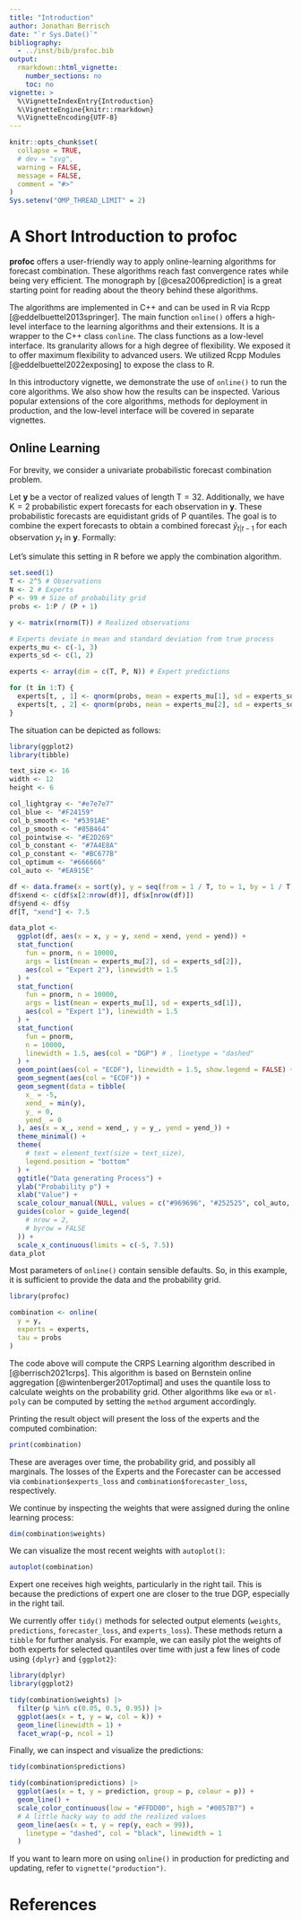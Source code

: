 ```yaml
---
title: "Introduction"
author: Jonathan Berrisch
date: "`r Sys.Date()`"
bibliography:
  - ../inst/bib/profoc.bib
output:
  rmarkdown::html_vignette:
    number_sections: no
    toc: no
vignette: >
  %\VignetteIndexEntry{Introduction}
  %\VignetteEngine{knitr::rmarkdown}
  %\VignetteEncoding{UTF-8}
---
```


```r
knitr::opts_chunk$set(
  collapse = TRUE,
  # dev = "svg",
  warning = FALSE,
  message = FALSE,
  comment = "#>"
)
Sys.setenv("OMP_THREAD_LIMIT" = 2)
```

# A Short Introduction to profoc

**profoc** offers a user-friendly way to apply online-learning algorithms for forecast combination. These algorithms reach fast convergence rates while being very efficient. The monograph by [@cesa2006prediction] is a great starting point for reading about the theory behind these algorithms.

The algorithms are implemented in C++ and can be used in R via Rcpp [@eddelbuettel2013springer]. The main function `online()` offers a high-level interface to the learning algorithms and their extensions. It is a wrapper to the C++ class `conline`. The class functions as a low-level interface. Its granularity allows for a high degree of flexibility. We exposed it to offer maximum flexibility to advanced users. We utilized Rcpp Modules [@eddelbuettel2022exposing] to expose the class to R.

In this introductory vignette, we demonstrate the use of `online()` to run the core algorithms. We also show how the results can be inspected. Various popular extensions of the core algorithms, methods for deployment in production, and the low-level interface will be covered in separate vignettes.

## Online Learning

For brevity, we consider a univariate probabilistic forecast combination problem.

Let $\boldsymbol{y}$ be a vector of realized values of length $\text{T} = 32$. Additionally, we have $\text{K}=2$ probabilistic expert forecasts for each observation in $\boldsymbol{y}$. These probabilistic forecasts are equidistant grids of $\text{P}$ quantiles. The goal is to combine the expert forecasts to obtain a combined forecast $\widetilde{y}_{t|t-1}$ for each observation $y_t$ in $\boldsymbol{y}$. Formally:

\begin{equation}
    \widetilde{y}_{t|t-1} = \sum_{k=1}^K w_{t,k} \widehat{y}_{t,k}.
\end{equation}

Let's simulate this setting in R before we apply the combination algorithm. 

```r
set.seed(1)
T <- 2^5 # Observations
N <- 2 # Experts
P <- 99 # Size of probability grid
probs <- 1:P / (P + 1)

y <- matrix(rnorm(T)) # Realized observations

# Experts deviate in mean and standard deviation from true process
experts_mu <- c(-1, 3)
experts_sd <- c(1, 2)

experts <- array(dim = c(T, P, N)) # Expert predictions

for (t in 1:T) {
  experts[t, , 1] <- qnorm(probs, mean = experts_mu[1], sd = experts_sd[1])
  experts[t, , 2] <- qnorm(probs, mean = experts_mu[2], sd = experts_sd[2])
}
```

The situation can be depicted as follows:

```r
library(ggplot2)
library(tibble)

text_size <- 16
width <- 12
height <- 6

col_lightgray <- "#e7e7e7"
col_blue <- "#F24159"
col_b_smooth <- "#5391AE"
col_p_smooth <- "#85B464"
col_pointwise <- "#E2D269"
col_b_constant <- "#7A4E8A"
col_p_constant <- "#BC677B"
col_optimum <- "#666666"
col_auto <- "#EA915E"

df <- data.frame(x = sort(y), y = seq(from = 1 / T, to = 1, by = 1 / T))
df$xend <- c(df$x[2:nrow(df)], df$x[nrow(df)])
df$yend <- df$y
df[T, "xend"] <- 7.5

data_plot <-
  ggplot(df, aes(x = x, y = y, xend = xend, yend = yend)) +
  stat_function(
    fun = pnorm, n = 10000,
    args = list(mean = experts_mu[2], sd = experts_sd[2]),
    aes(col = "Expert 2"), linewidth = 1.5
  ) +
  stat_function(
    fun = pnorm, n = 10000,
    args = list(mean = experts_mu[1], sd = experts_sd[1]),
    aes(col = "Expert 1"), linewidth = 1.5
  ) +
  stat_function(
    fun = pnorm,
    n = 10000,
    linewidth = 1.5, aes(col = "DGP") # , linetype = "dashed"
  ) +
  geom_point(aes(col = "ECDF"), linewidth = 1.5, show.legend = FALSE) +
  geom_segment(aes(col = "ECDF")) +
  geom_segment(data = tibble(
    x_ = -5,
    xend_ = min(y),
    y_ = 0,
    yend_ = 0
  ), aes(x = x_, xend = xend_, y = y_, yend = yend_)) +
  theme_minimal() +
  theme(
    # text = element_text(size = text_size),
    legend.position = "bottom"
  ) +
  ggtitle("Data generating Process") +
  ylab("Probability p") +
  xlab("Value") +
  scale_colour_manual(NULL, values = c("#969696", "#252525", col_auto, col_blue)) +
  guides(color = guide_legend(
    # nrow = 2,
    # byrow = FALSE
  )) +
  scale_x_continuous(limits = c(-5, 7.5))
data_plot
```

Most parameters of `online()` contain sensible defaults. So, in this example, it is sufficient to provide the data and the probability grid. 

```r
library(profoc)

combination <- online(
  y = y,
  experts = experts,
  tau = probs
)
```

The code above will compute the CRPS Learning algorithm described in [@berrisch2021crps]. This algorithm is based on Bernstein online aggregation [@wintenberger2017optimal] and uses the quantile loss to calculate weights on the probability grid. Other algorithms like `ewa` or `ml-poly` can be computed by setting the `method` argument accordingly.  

Printing the result object will present the loss of the experts and the computed combination:

```r
print(combination)
```

These are averages over time, the probability grid, and possibly all marginals. The losses of the Experts and the Forecaster can be accessed via `combination$experts_loss` and `combination$forecaster_loss`, respectively.

We continue by inspecting the weights that were assigned during the online learning process:

```r
dim(combination$weights)
```

We can visualize the most recent weights with `autoplot()`:

```r
autoplot(combination)
```

Expert one receives high weights, particularly in the right tail.  This is because the predictions of expert one are closer to the true DGP, especially in the right tail. 

We currently offer `tidy()` methods for selected output elements (`weights`, `predictions`, `forecaster_loss`, and `experts_loss`).  These methods return a `tibble` for further analysis.  For example, we can easily plot the weights of both experts for selected quantiles over time with just a few lines of code using `{dplyr}` and `{ggplot2}`:

```r
library(dplyr)
library(ggplot2)

tidy(combination$weights) |>
  filter(p %in% c(0.05, 0.5, 0.95)) |>
  ggplot(aes(x = t, y = w, col = k)) +
  geom_line(linewidth = 1) +
  facet_wrap(~p, ncol = 1)
```

Finally, we can inspect and visualize the predictions:

```r
tidy(combination$predictions)

tidy(combination$predictions) |>
  ggplot(aes(x = t, y = prediction, group = p, colour = p)) +
  geom_line() +
  scale_color_continuous(low = "#FFDD00", high = "#0057B7") +
  # A little hacky way to add the realized values
  geom_line(aes(x = t, y = rep(y, each = 99)),
    linetype = "dashed", col = "black", linewidth = 1
  )
```

If you want to learn more on using `online()` in production for predicting and updating, refer to `vignette("production")`. 

# References {-}



